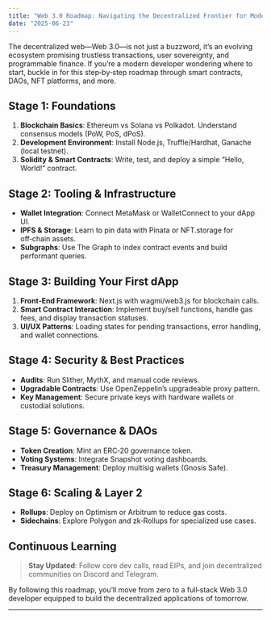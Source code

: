 ```yaml
---
title: "Web 3.0 Roadmap: Navigating the Decentralized Frontier for Modern Developers"
date: "2025-06-23"
---
```


The decentralized web—Web 3.0—is not just a buzzword, it’s an evolving ecosystem promising trustless transactions, user sovereignty, and programmable finance. If you’re a modern developer wondering where to start, buckle in for this step‑by‑step roadmap through smart contracts, DAOs, NFT platforms, and more.

## Stage 1: Foundations

1. **Blockchain Basics**: Ethereum vs Solana vs Polkadot. Understand consensus models (PoW, PoS, dPoS).
2. **Development Environment**: Install Node.js, Truffle/Hardhat, Ganache (local testnet).
3. **Solidity & Smart Contracts**: Write, test, and deploy a simple “Hello, World!” contract.

## Stage 2: Tooling & Infrastructure

- **Wallet Integration**: Connect MetaMask or WalletConnect to your dApp UI.
- **IPFS & Storage**: Learn to pin data with Pinata or NFT.storage for off‑chain assets.
- **Subgraphs**: Use The Graph to index contract events and build performant queries.

## Stage 3: Building Your First dApp

1. **Front‑End Framework**: Next.js with wagmi/web3.js for blockchain calls.
2. **Smart Contract Interaction**: Implement buy/sell functions, handle gas fees, and display transaction statuses.
3. **UI/UX Patterns**: Loading states for pending transactions, error handling, and wallet connections.

## Stage 4: Security & Best Practices

- **Audits**: Run Slither, MythX, and manual code reviews.
- **Upgradable Contracts**: Use OpenZeppelin’s upgradeable proxy pattern.
- **Key Management**: Secure private keys with hardware wallets or custodial solutions.

## Stage 5: Governance & DAOs

- **Token Creation**: Mint an ERC‑20 governance token.
- **Voting Systems**: Integrate Snapshot voting dashboards.
- **Treasury Management**: Deploy multisig wallets (Gnosis Safe).

## Stage 6: Scaling & Layer 2

- **Rollups**: Deploy on Optimism or Arbitrum to reduce gas costs.
- **Sidechains**: Explore Polygon and zk‑Rollups for specialized use cases.

## Continuous Learning

> **Stay Updated**: Follow core dev calls, read EIPs, and join decentralized communities on Discord and Telegram.

By following this roadmap, you’ll move from zero to a full‑stack Web 3.0 developer equipped to build the decentralized applications of tomorrow.

---
